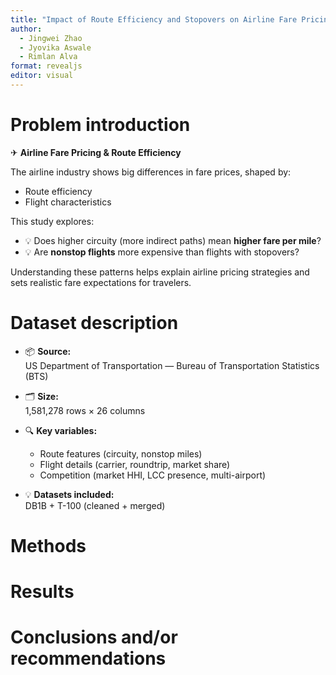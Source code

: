 ```yaml
---
title: "Impact of Route Efficiency and Stopovers on Airline Fare Pricing"
author:
  - Jingwei Zhao
  - Jyovika Aswale
  - Rimlan Alva
format: revealjs
editor: visual
---
```


# Problem introduction
✈ **Airline Fare Pricing & Route Efficiency**

The airline industry shows big differences in fare prices, shaped by:

* Route efficiency
* Flight characteristics

This study explores:

* 💡 Does higher circuity (more indirect paths) mean **higher fare per mile**?
* 💡 Are **nonstop flights** more expensive than flights with stopovers?

Understanding these patterns helps explain airline pricing strategies and sets realistic fare expectations for travelers.


# Dataset description
- 📦 **Source:**  
  US Department of Transportation — Bureau of Transportation Statistics (BTS)

- 🗂 **Size:**  
  1,581,278 rows × 26 columns

- 🔍 **Key variables:**  
  - Route features (circuity, nonstop miles)  
  - Flight details (carrier, roundtrip, market share)  
  - Competition (market HHI, LCC presence, multi-airport)

- 💡 **Datasets included:**  
  DB1B + T-100 (cleaned + merged)


# Methods



# Results



# Conclusions and/or recommendations